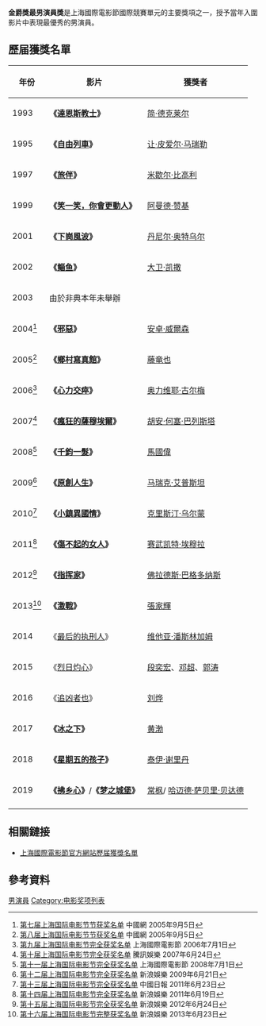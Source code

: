 '''金爵獎最男演員獎'''是上海國際電影節國際競賽單元的主要獎項之一，授予當年入圍影片中表現最優秀的男演員。



== 歷届獲獎名單 ==
{| class="wikitable"
|-
! 年份 !! 影片 !! 獲獎者
|-
| 1993 || '''《[[達恩斯教士|達恩斯教士]]》''' ||{{flagicon|Belgium}} [[简·德克莱尔|简·德克莱尔]] 
|-
| 1995 || '''《[[自由列車|自由列車]]》''' ||{{flagicon|France}} [[让·皮爱尔·马瑞勒|让·皮爱尔·马瑞勒]]
|-
| 1997 || '''《[[旅伴|旅伴]]》''' ||{{flagicon|Italy}} [[米歇尔·比高利|米歇尔·比高利]]
|-
| 1999 || '''《[[笑一笑，你會更動人|笑一笑，你會更動人]]》''' ||{{flagicon|Egypt}} [[阿曼德·赞基|阿曼德·赞基]]
|-
| 2001 || '''《[[下崗風波|下崗風波]]》''' ||{{flagicon|France}} [[丹尼尔·奥特乌尔|丹尼尔·奥特乌尔]] 
|-
| 2002 || '''《[[鲻鱼|鲻鱼]]》''' ||{{flagicon|USA}} [[大卫·凯撒|大卫·凯撒]] 
|-
| 2003 || 由於非典本年未舉辦 ||
|-
| 2004<ref>[http://www.china.com.cn/chinese/MATERIAL/961334.htm 第七届上海国际电影节节获奖名单] {{Wayback|url=http://www.china.com.cn/chinese/MATERIAL/961334.htm |date=20160305041500 }}中國網 2005年9月5日</ref> || '''《[[壞孩子|邪惡]]》''' ||{{flagicon|Sweden}} [[安卓·威爾森|安卓·威爾森]] 
|-
| 2005<ref>[http://www.china.com.cn/chinese/MATERIAL/961338.htm 第八届上海国际电影节节获奖名单] {{Wayback|url=http://www.china.com.cn/chinese/MATERIAL/961338.htm |date=20120322235117 }}中國網 2005年9月5日</ref> || '''《[[鄉村寫真館|鄉村寫真館]]》''' ||{{flagicon|Japan}} [[藤竜也|藤竜也]] 
|-
| 2006<ref>[http://www.siff.com/a/2017-03-04/122.html 第九届上海国际电影节完全获奖名单] {{Wayback|url=http://www.siff.com/a/2017-03-04/122.html |date=20200801073233 }}上海國際電影節 2006年7月1日</ref>  || '''《[[心力交瘁|心力交瘁]]》''' ||{{flagicon|France}} [[奥力维耶·古尔梅|奥力维耶·古尔梅]] 
|-
| 2007<ref>[http://ent.qq.com/a/20070624/000167.htm 第十届上海国际电影节完全获奖名单] {{Wayback|url=http://ent.qq.com/a/20070624/000167.htm |date=20080622104254 }}騰訊娛樂 2007年6月24日</ref> || '''《[[瘋狂的薩穆埃爾|瘋狂的薩穆埃爾]]》''' ||{{flagicon|Spain}} [[胡安·何塞·巴列斯塔|胡安·何塞·巴列斯塔]]
|-
| 2008<ref>[http://www.siff.com/a/2017-03-04/115.html 第十一届上海国际电影节完全获奖名单] {{Wayback|url=http://www.siff.com/a/2017-03-04/115.html |date=20200801073131 }}上海國際電影節 2008年7月1日</ref> || '''《[[千鈞一髮|千鈞一髮]]》''' ||{{flagicon|China}} [[馬國偉|馬國偉]] 
|-
| 2009<ref>[http://ent.sina.com.cn/m/2009-06-21/12052574199.shtml 第十二届上海国际电影节完全获奖名单] {{Wayback|url=http://ent.sina.com.cn/m/2009-06-21/12052574199.shtml |date=20111226015452 }}新浪娛樂 2009年6月21日</ref> || '''《[[原創人生|原創人生]]》''' ||{{flagicon|Denmark}} [[马瑞克·艾普斯坦|马瑞克·艾普斯坦]] 
|-
| 2010<ref>[http://www.chinadaily.com.cn/hqyl/2010-06/23/content_10010347.htm 第十三届上海国际电影节完全获奖名单] {{Wayback|url=http://www.chinadaily.com.cn/hqyl/2010-06/23/content_10010347.htm |date=20190701072029 }}中國日報 2011年6月23日</ref>  || '''《[[小鎮異國情|小鎮異國情]]》''' ||{{flagicon|Italy}} [[克里斯汀·乌尔蒙|克里斯汀·乌尔蒙]]
|-
| 2011<ref>[http://ent.sina.com.cn/m/c/2011-06-19/17263338651.shtml 第十四届上海国际电影节完全获奖名单] {{Wayback|url=http://ent.sina.com.cn/m/c/2011-06-19/17263338651.shtml |date=20110623061206 }}新浪娛樂 2011年6月19日</ref> || '''《[[傷不起的女人|傷不起的女人]]》''' ||{{flagicon|Turkey}} [[赛武凯特·埃穆拉|赛武凯特·埃穆拉]]  
|-
| 2012<ref>[http://ent.sina.com.cn/m/c/2012-06-24/14453666742.shtml 第十五届上海国际电影节完全获奖名单] {{Wayback|url=http://ent.sina.com.cn/m/c/2012-06-24/14453666742.shtml |date=20120627210602 }}新浪娛樂 2012年6月24日</ref> || '''《[[指挥家|指挥家]]》''' ||{{flagicon|Russia}} [[佛拉德斯·巴格多纳斯|佛拉德斯·巴格多纳斯]] 
|-
| 2013<ref>[http://ent.sina.com.cn/m/c/2013-06-23/17073948332.shtml 第十六届上海国际电影节完整获奖名单] {{Wayback|url=http://ent.sina.com.cn/m/c/2013-06-23/17073948332.shtml |date=20190701072028 }}新浪娛樂 2013年6月23日</ref> || '''《[[激戰MMA_(電影)|激戰]]》''' ||{{flagicon|HK}} [[張家輝|張家輝]] 
|-
|2014 || 《[[最后的执刑人|最后的执刑人]]》 ||{{flagicon|Thailand}}  [[维他亚·潘斯林加姆|维他亚·潘斯林加姆]]
|-
|2015 || 《[[烈日灼心|烈日灼心]]》 ||{{flagicon|CHN}}  [[段奕宏|段奕宏]]、[[邓超|邓超]]、[[郭涛|郭涛]]
|-
|2016 || 《[[追凶者也|追凶者也]]》 ||{{flagicon|CHN}} [[刘烨_(演员)|刘烨]] 
|-
| 2017 || '''《[[冰之下|冰之下]]》''' ||{{flagicon|CHN}} [[黄渤|黄渤]] 
|-
| 2018 || '''《[[星期五的孩子|星期五的孩子]]》''' ||{{flagicon|USA}} [[泰伊·谢里丹|泰伊·谢里丹]] 
|-
| 2019 || '''《[[拂乡心|拂乡心]]》'''/'''《[[梦之城堡|梦之城堡]]》''' ||{{flagicon|TWN}} [[常枫|常枫]]/{{flagicon|伊朗}} [[哈迈德·萨贝里·贝达德|哈迈德·萨贝里·贝达德]]
|-
|}

==相關鏈接==
*[https://web.archive.org/web/20110808152806/http://www.siff.com/Movie/Infolist_B.aspx?CategoryID=49c8d63e-cde3-4463-b174-c22ca3e67820&ParentCategoryID=9602c82d-fe22-4169-9d22-093e4b12cf48#?SubCategoryID=49c8d63e-cde3-4463-b174-c22ca3e67820&ParentCategoryID=9602c82d-fe22-4169-9d22-093e4b12cf48 上海國際電影節官方網站歷届獲獎名單]

==參考資料==
<references/>

{{上海國際電影節獎項}}


[[Category:上海國際電影節|男演員]]
[[Category:电影奖项列表|Category:电影奖项列表]]